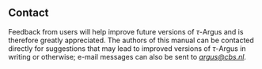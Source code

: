 ## Contact

Feedback from users will help improve future versions of $\tau$-Argus and is therefore greatly appreciated. The authors of this manual can be contacted directly for suggestions that may lead to improved versions of $\tau$-Argus in writing or otherwise; e-mail messages can also be sent to [*argus@cbs.nl*](mailto:argus@cbs.nl).


